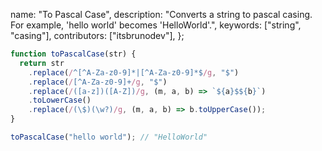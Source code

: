   name: "To Pascal Case",
  description: "Converts a string to pascal casing. For example, 'hello world' becomes 'HelloWorld'.",
  keywords: ["string", "casing"],
  contributors: ["itsbrunodev"],
};

```javascript
function toPascalCase(str) {
  return str
    .replace(/^[^A-Za-z0-9]*|[^A-Za-z0-9]*$/g, "$")
    .replace(/[^A-Za-z0-9]+/g, "$")
    .replace(/([a-z])([A-Z])/g, (m, a, b) => `${a}$${b}`)
    .toLowerCase()
    .replace(/(\$)(\w?)/g, (m, a, b) => b.toUpperCase());
}
```

```javascript
toPascalCase("hello world"); // "HelloWorld"
```
